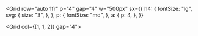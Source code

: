 <Grid
  row="auto 1fr"
  p="4"
  gap="4"
  w="500px"
  sx={{
    h4: {
      fontSize: "lg",
      svg: {
        size: "3",
      },
    },
    p: {
      fontSize: "md",
    },
    a: {
      p: 4,
    },
  }}
>
  <Block
    src="block-link"
    heading="Get Started"
    text="Learn how to install and use Reflex."
    url="/docs"
  />
  <Grid col={[1, 1, 2]} gap="4">
    <Block
      src="block-link"
      heading="Components"
      text="Learn how to use components."
      url="/docs/components"
    />
    <Block
      src="block-link"
      heading="Blocks"
      text="Build blocks and use them on pages."
      url="/docs/blocks"
    />
    <Block
      src="block-link"
      heading="Navs"
      text="Build responsive navs using Markdown."
      url="/docs/navs"
    />
    <Block
      src="block-link"
      heading="Theming"
      text="Use style props to theme your site."
      url="/docs/theming"
    />
  </Grid>
</Grid>
